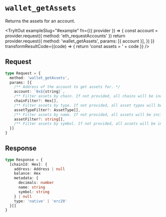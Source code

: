 
# `wallet_getAssets`

Returns the assets for an account.

<TryItOut
  exampleSlug="#example"
  fn={({ provider }) => {
    const account = provider.request({ method: 'eth_requestAccounts' })
    return provider.request({
      method: 'wallet_getAssets',
      params: [{ account }],
    })
  }}
  transformResultCode={(code) => {
    return 'const assets = ' + code
  }}
/>

## Request

```ts
type Request = {
  method: 'wallet_getAssets',
  params: [{
    /** Address of the account to get assets for. */
    account: `0x${string}`,
    /** Filter assets by chain. If not provided, all chains will be included. */
    chainFilter?: Hex[],
    /** Filter assets by type. If not provided, all asset types will be included. */
    assetTypeFilter?: AssetType[],
    /** Filter assets by name. If not provided, all assets will be included. */
    assetFilter?: string[],
    /** Filter assets by symbol. If not provided, all assets will be included. */
  }]
}
```

## Response

```ts
type Response = {
  [chainId: Hex]: {
    address: Address | null
    balance: Hex
    metadata: {
      decimals: number
      name: string
      symbol: string
    } | null
    type: 'native' | 'erc20'
  }[]
}
```
